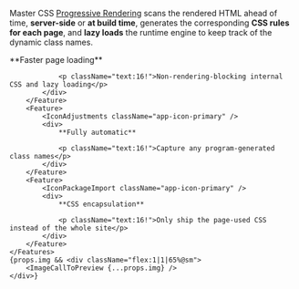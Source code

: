 
Master CSS [Progressive Rendering](/docs/rendering-modes/progressive-rendering) scans the rendered HTML ahead of time, **server-side** or **at build time**, generates the corresponding **CSS rules for each page**, and **lazy loads** the runtime engine to keep track of the dynamic class names.
<div className="flex flex:wrap@<sm gap:12x my:14x">
    <Features className={clsx(props.img ? 'w:35%@sm' : 'grid-cols:3@sm')}>
        <Feature>
            <IconDevicesBolt className="app-icon-primary" />
            <div>
                **Faster page loading**

                <p className="text:16!">Non-rendering-blocking internal CSS and lazy loading</p>
            </div>
        </Feature>
        <Feature>
            <IconAdjustments className="app-icon-primary" />
            <div>
                **Fully automatic**

                <p className="text:16!">Capture any program-generated class names</p>
            </div>
        </Feature>
        <Feature>
            <IconPackageImport className="app-icon-primary" />
            <div>
                **CSS encapsulation**

                <p className="text:16!">Only ship the page-used CSS instead of the whole site</p>
            </div>
        </Feature>
    </Features>
    {props.img && <div className="flex:1|1|65%@sm">
        <ImageCallToPreview {...props.img} />
    </div>}
</div>